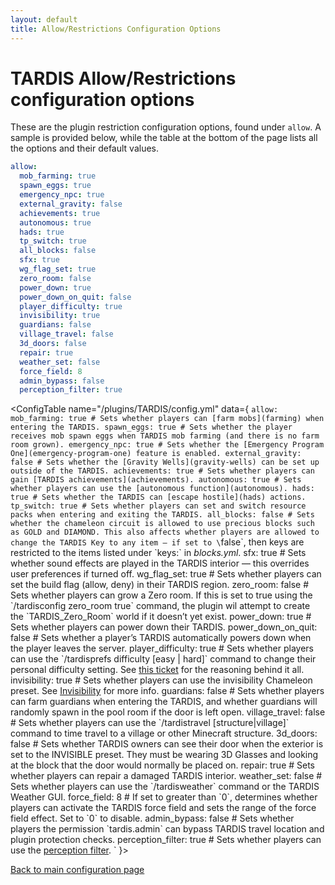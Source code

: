 ```yaml
---
layout: default
title: Allow/Restrictions Configuration Options
---
```



# TARDIS Allow/Restrictions configuration options

These are the plugin restriction configuration options, found under `allow`.
A sample is provided below, while the table at the bottom of the page lists all the options and their default values.

```yaml title="/plugins/TARDIS/config.yml"
allow:
  mob_farming: true
  spawn_eggs: true
  emergency_npc: true
  external_gravity: false
  achievements: true
  autonomous: true
  hads: true
  tp_switch: true
  all_blocks: false
  sfx: true
  wg_flag_set: true
  zero_room: false
  power_down: true
  power_down_on_quit: false
  player_difficulty: true
  invisibility: true
  guardians: false
  village_travel: false
  3d_doors: false
  repair: true
  weather_set: false
  force_field: 8
  admin_bypass: false
  perception_filter: true
```

<ConfigTable name="/plugins/TARDIS/config.yml" data={
    `allow:
      mob_farming: true # Sets whether players can [farm mobs](farming) when entering the TARDIS.
      spawn_eggs: true # Sets whether the player receives mob spawn eggs when TARDIS mob farming (and there is no farm room grown).
      emergency_npc: true # Sets whether the [Emergency Program One](emergency-program-one) feature is enabled.
      external_gravity: false # Sets whether the [Gravity Wells](gravity-wells) can be set up outside of the TARDIS.
      achievements: true # Sets whether players can gain [TARDIS achievements](achievements).
      autonomous: true # Sets whether players can use the [autonomous function](autonomous).
      hads: true # Sets whether the TARDIS can [escape hostile](hads) actions.
      tp_switch: true # Sets whether players can set and switch resource packs when entering and exiting the TARDIS.
      all_blocks: false # Sets whether the chameleon circuit is allowed to use precious blocks such as GOLD and DIAMOND. This also affects whether players are allowed to change the TARDIS Key to any item — if set to \`false\`, then keys are restricted to the items listed under \`keys:\` in _blocks.yml_.
      sfx: true # Sets whether sound effects are played in the TARDIS interior — this overrides user preferences if turned off.
      wg_flag_set: true # Sets whether players can set the build flag (allow, deny) in their TARDIS region.
      zero_room: false # Sets whether players can grow a Zero room. If this is set to true using the \`/tardisconfig zero_room true\` command, the plugin wil attempt to create the \`TARDIS_Zero_Room\` world if it doesn’t yet exist.
      power_down: true # Sets whether players can power down their TARDIS.
      power_down_on_quit: false # Sets whether a player’s TARDIS automatically powers down when the player leaves the server.
      player_difficulty: true # Sets whether players can use the \`/tardisprefs difficulty [easy | hard]\` command to change their personal difficulty setting. See [this ticket](https://dev.bukkit.org/bukkit-plugins/tardis/tickets/689-tardis-console-modes/) for the reasoning behind it all.
      invisibility: true # Sets whether players can use the invisibility Chameleon preset. See [Invisibility](invisibility) for more info.
      guardians: false # Sets whether players can farm guardians when entering the TARDIS, and whether guardians will randomly spawn in the pool room if the door is left open.
      village_travel: false # Sets whether players can use the \`/tardistravel [structure\|village]\` command to time travel to a village or other Minecraft structure.
      3d_doors: false # Sets whether TARDIS owners can see their door when the exterior is set to the INVISIBLE preset. They must be wearing 3D Glasses and looking at the block that the door would normally be placed on.
      repair: true # Sets whether players can repair a damaged TARDIS interior.
      weather_set: false # Sets whether players can use the \`/tardisweather\` command or the TARDIS Weather GUI.
      force_field: 8 # If set to greater than \`0\`, determines whether players can activate the TARDIS force field and sets the range of the force field effect. Set to \`0\` to disable.
      admin_bypass: false # Sets whether players the permission \`tardis.admin\` can bypass TARDIS travel location and plugin protection checks.
      perception_filter: true # Sets whether players can use the [perception filter](perception-filter).
    `
}>

</ConfigTable>

[Back to main configuration page](/category/plugin-configuration)
